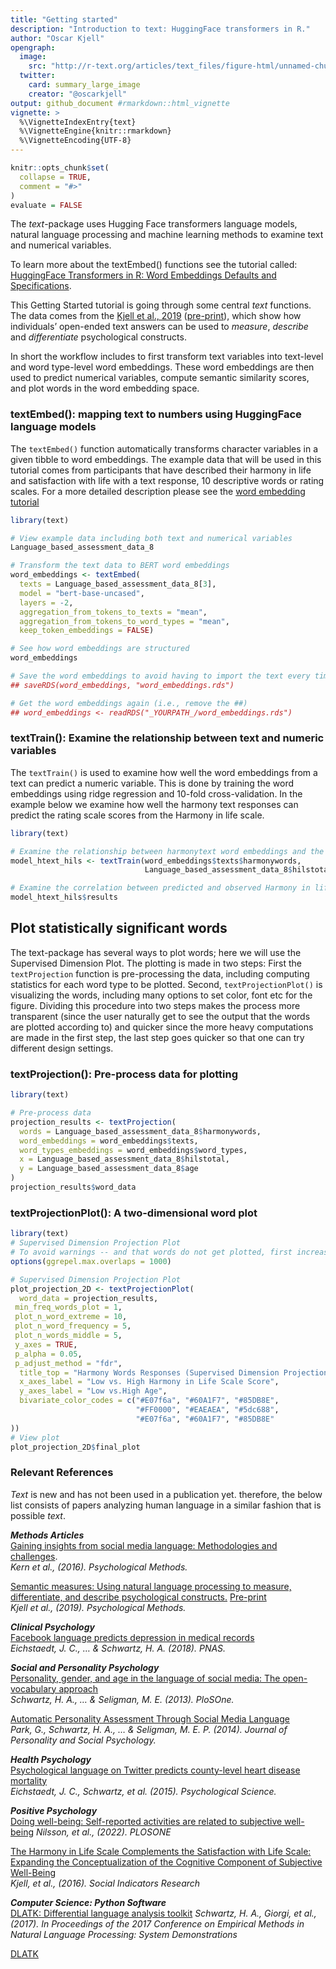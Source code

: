 ```yaml
---
title: "Getting started"
description: "Introduction to text: HuggingFace transformers in R."
author: "Oscar Kjell"
opengraph:
  image: 
    src: "http://r-text.org/articles/text_files/figure-html/unnamed-chunk-5-1.png"
  twitter:
    card: summary_large_image
    creator: "@oscarkjell"
output: github_document #rmarkdown::html_vignette
vignette: >
  %\VignetteIndexEntry{text}
  %\VignetteEngine{knitr::rmarkdown}
  %\VignetteEncoding{UTF-8}
---
```


```r
knitr::opts_chunk$set(
  collapse = TRUE,
  comment = "#>"
)
evaluate = FALSE
```
The *text*-package uses Hugging Face transformers language models, natural language processing and machine learning methods to examine text and numerical variables.  

To learn more about the textEmbed() functions see the tutorial called: [HuggingFace Transformers in R: Word Embeddings Defaults and Specifications](https://www.r-text.org/articles/huggingface_in_r.html).

This Getting Started tutorial is going through some central *text* functions. The data comes from the [Kjell et al., 2019](https://pubmed.ncbi.nlm.nih.gov/29963879/) ([pre-print](https://psyarxiv.com/er6t7/)), which show how individuals' open-ended text answers can be used to *measure*, *describe* and *differentiate* psychological constructs.  

In short the workflow includes to first transform text variables into text-level and word type-level word embeddings. These word embeddings are then used to predict numerical variables, compute semantic similarity scores, and plot words in the word embedding space.  

### textEmbed(): mapping text to numbers using HuggingFace language models
The `textEmbed()` function automatically transforms character variables in a given tibble to word embeddings. The example data that will be used in this tutorial comes from participants that have described their harmony in life and satisfaction with life with a text response, 10 descriptive words or rating scales. For a more detailed description please see the [word embedding tutorial](https://www.r-text.org/articles/huggingface_in_r.html) 

```r

library(text)

# View example data including both text and numerical variables
Language_based_assessment_data_8

# Transform the text data to BERT word embeddings
word_embeddings <- textEmbed(
  texts = Language_based_assessment_data_8[3],
  model = "bert-base-uncased",
  layers = -2,
  aggregation_from_tokens_to_texts = "mean",
  aggregation_from_tokens_to_word_types = "mean",
  keep_token_embeddings = FALSE)

# See how word embeddings are structured
word_embeddings

# Save the word embeddings to avoid having to import the text every time. (i.e., remove the ##)
## saveRDS(word_embeddings, "word_embeddings.rds")

# Get the word embeddings again (i.e., remove the ##)
## word_embeddings <- readRDS("_YOURPATH_/word_embeddings.rds")
```


### textTrain(): Examine the relationship between text and numeric variables
The `textTrain()` is used to examine how well the word embeddings from a text can predict a numeric variable. This is done by training the word embeddings using ridge regression and 10-fold cross-validation. In the example below we examine how well the harmony text responses can predict the rating scale scores from the Harmony in life scale.

```r
library(text)

# Examine the relationship between harmonytext word embeddings and the harmony in life rating scale
model_htext_hils <- textTrain(word_embeddings$texts$harmonywords, 
                              Language_based_assessment_data_8$hilstotal)

# Examine the correlation between predicted and observed Harmony in life scale scores
model_htext_hils$results

```

## Plot statistically significant words 
The text-package has several ways to plot words; here we will use the Supervised Dimension Plot. The plotting is made in two steps: First the `textProjection` function is pre-processing the data, including computing statistics for each word type to be plotted. Second, `textProjectionPlot()` is visualizing the words, including many options to set color, font etc for the figure. Dividing this procedure into two steps makes the process more transparent (since the user naturally get to see the output that the words are plotted according to) and quicker since the more heavy computations are made in the first step, the last step goes quicker so that one can try different design settings.   

### textProjection(): Pre-process data for plotting 
```r
library(text)

# Pre-process data
projection_results <- textProjection(
  words = Language_based_assessment_data_8$harmonywords,
  word_embeddings = word_embeddings$texts,
  word_types_embeddings = word_embeddings$word_types,
  x = Language_based_assessment_data_8$hilstotal,
  y = Language_based_assessment_data_8$age
)
projection_results$word_data

```


### textProjectionPlot(): A two-dimensional word plot
```r
library(text)
# Supervised Dimension Projection Plot
# To avoid warnings -- and that words do not get plotted, first increase the max.overlaps for the entire session: 
options(ggrepel.max.overlaps = 1000)

# Supervised Dimension Projection Plot
plot_projection_2D <- textProjectionPlot(
  word_data = projection_results,
 min_freq_words_plot = 1,
 plot_n_word_extreme = 10,
 plot_n_word_frequency = 5,
 plot_n_words_middle = 5,
 y_axes = TRUE,
 p_alpha = 0.05,
 p_adjust_method = "fdr",
  title_top = "Harmony Words Responses (Supervised Dimension Projection)",
  x_axes_label = "Low vs. High Harmony in Life Scale Score",
  y_axes_label = "Low vs.High Age",
  bivariate_color_codes = c("#E07f6a", "#60A1F7", "#85DB8E",
                            "#FF0000", "#EAEAEA", "#5dc688",
                            "#E07f6a", "#60A1F7", "#85DB8E"
))
# View plot
plot_projection_2D$final_plot


```


### Relevant References
*Text* is new and has not been used in a publication yet. therefore, the below list consists of papers analyzing human language in a similar fashion that is possible *text*.

***Methods Articles***  
[Gaining insights from social media language: Methodologies and challenges](http://www.peggykern.org/uploads/5/6/6/7/56678211/kern_2016_-_gaining_insights_from_social_media_language-_methodologies_and_challenges.pdf).  
*Kern et al., (2016). Psychological Methods.*

[Semantic measures: Using natural language processing to measure, differentiate, and describe psychological constructs.](https://pubmed.ncbi.nlm.nih.gov/29963879/) [Pre-print](https://psyarxiv.com/er6t7/)  
*Kjell et al.,  (2019). Psychological Methods.*

***Clinical Psychology***  
[Facebook language predicts depression in medical records](https://www.pnas.org/doi/10.1073/pnas.1802331115/)  
*Eichstaedt, J. C., ... & Schwartz, H. A. (2018). PNAS.*


***Social and Personality Psychology***     
[Personality, gender, and age in the language of social media: The open-vocabulary approach](https://journals.plos.org/plosone/article?id=10.1371/journal.pone.0073791)  
*Schwartz, H. A., … & Seligman, M. E. (2013). PloSOne.*

[Automatic Personality Assessment Through Social Media Language](https://www.semanticscholar.org/paper/Automatic-personality-assessment-through-social-Park-Schwartz/280034e01f41d0184b977479a5474bd805c2922c/)  
*Park, G., Schwartz, H. A., ... & Seligman, M. E. P. (2014). Journal of Personality and Social Psychology.*


***Health Psychology***  
[Psychological language on Twitter predicts county-level heart disease mortality](https://journals.sagepub.com/doi/abs/10.1177/0956797614557867/)  
*Eichstaedt, J. C., Schwartz, et al. (2015). Psychological Science.*


***Positive Psychology***  
[Doing well-being: Self-reported activities are related to subjective well-being](https://journals.plos.org/plosone/article?id=10.1371/journal.pone.0270503)
*Nilsson, et al., (2022). PLOSONE*

[The Harmony in Life Scale Complements the Satisfaction with Life Scale: Expanding the Conceptualization of the Cognitive Component of Subjective Well-Being](https://link.springer.com/article/10.1007/s11205-015-0903-z/)  
*Kjell, et al., (2016). Social Indicators Research*

***Computer Science: Python Software***  
[DLATK: Differential language analysis toolkit](https://aclanthology.org/D17-2010/)
*Schwartz, H. A., Giorgi, et al., (2017).  In Proceedings of the 2017 Conference on Empirical Methods in Natural Language Processing: System Demonstrations* 


[DLATK](http://dlatk.wwbp.org/)



